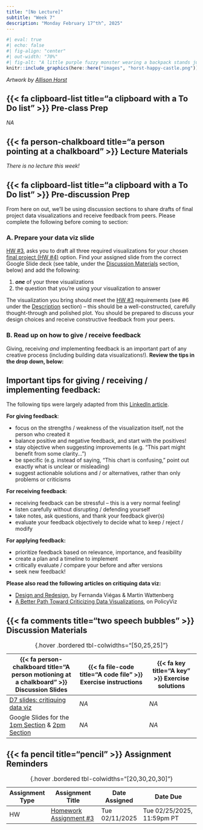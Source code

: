 ```yaml
---
title: "[No Lecture]"
subtitle: "Week 7"
description: "Monday February 17^th^, 2025"
---
```


```r
#| eval: true 
#| echo: false
#| fig-align: "center"
#| out-width: "70%" 
#| fig-alt: "A little purple fuzzy monster wearing a backpack stands just before a drawbridge, leading to a castle covered in flowers and confetti, with flags that say 'R' and 'Hi Friend!' flapping in the wind. A crow wearing a party hat is perched on a welome sign the start of the bridge and says 'SQUAAWK YOU CAN DO IT!'. A green fuzzy monster with a party hat stands on the opposite end of the bridge, in front of the castle, with it's arms outstretched."
knitr::include_graphics(here::here("images", "horst-happy-castle.png"))
```

:::{.gray-text .center-text}
*Artwork by [Allison Horst](https://allisonhorst.com/){target="_blank"}*
:::

## {{< fa clipboard-list title="a clipboard with a To Do list" >}} Pre-class Prep {#pre-class-prep}

*NA* 

## {{< fa person-chalkboard title="a person pointing at a chalkboard" >}} Lecture Materials {#lecture-materials}

*There is no lecture this week!*

## {{< fa clipboard-list title="a clipboard with a To Do list" >}} Pre-discussion Prep {#pre-discussion-prep} 

From here on out, we'll be using discussion sections to share drafts of final project data visualizations and receive feedback from peers. Please complete the following before coming to section:

### A. Prepare your data viz slide 

<!-- Add *one* of your draft data vizualizations to your slide -->

[HW #3](assignments/HW3.qmd){target="_blank"}, asks you to draft all three required visualizations for your chosen [final project (HW #4)](assignments/HW4.qmd){target="_blank"} option. Find your assigned slide from the correct Google Slide deck (see table, under the [Discussion Materials](week7.qmd#discussion-materials) section, below) and add the following:

<!-- plan to bring the following to discussion: -->
<!-- (i.e. one of the three viz that will make up your infographic for [option 1](../assignments/HW4.qmd#option-1), *or* one of the three required viz for for [option 2](../assignments/HW4.qmd#option-1#option-2), *or*) -->

1. ***one*** of your three visualizations
2. the question that you're using your visualization to answer

<!-- Add your visualization and your question to the appropriate Google slide deck (each slide is labeled with a name) before section begins: -->

<!-- - [10am section slides](https://docs.google.com/presentation/d/1sDdgujrlVPwy44YIlbhKj-tdENu1nzI_d9jOLM05Ptg/edit#slide=id.p) -->
<!-- - [11am section slides](https://docs.google.com/presentation/d/15B3Yn0QLdNlLdLSNwzmuqDkXACeBQKkZq_uWk2l7WHI/edit#slide=id.p) -->

The visualization you bring should meet the [HW #3](assignments/HW3.qmd){target="_blank"} requirements (see #6 under the [Description](assignments/HW3.qmd#description){target="_blank"} section) -- this should be a well-constructed, carefully thought-through and polished plot. You should be prepared to discuss your design choices and receive constructive feedback from your peers.

### B. Read up on how to give / receive feedback

Giving, receiving *and* implementing feedback is an important part of any creative process (including building data visualizations!). **Review the tips in the drop down, below:**

<!-- [**This week, you should focus largely on providing *high-level* feedback (though suggestions on how to tweak the details of a visualization are welcome).**]{.teal-text} -->

::: {.callout-tip collapse=true}
## Important tips for giving / receiving / implementing feedback:

The following tips were largely adapted from this [LinkedIn article](https://www.linkedin.com/advice/0/how-do-you-improve-your-data-visualizations-feedback){target="_blank"}.

**For giving feedback**:

- focus on the strengths / weakness of the visualization itself, not the person who created it
- balance positive and negative feedback, and start with the positives!
- stay objective when suggesting improvements (e.g. "This part might benefit from some clarity...")
- be specific (e.g. instead of saying, "This chart is confusing," point out exactly what is unclear or misleading)
- suggest actionable solutions and / or alternatives, rather than only problems or criticisms

**For receiving feedback**:

- receiving feedback can be stressful -- this is a very normal feeling!
- listen carefully without disrupting / defending yourself
- take notes, ask questions, and thank your feedback giver(s)
- evaluate your feedback objectively to decide what to keep / reject / modify

**For applying feedback:**

- prioritize feedback based on relevance, importance, and feasibility
- create a plan and a timeline to implement
- critically evaluate / compare your before and after versions
- seek new feedback!
:::

**Please also read the following articles on critiquing data viz:**

- [Design and Redesign](https://medium.com/@hint_fm/design-and-redesign-4ab77206cf9){target="_blank"}, by Fernanda Viégas & Martin Wattenberg
- [A Better Path Toward Criticizing Data Visualizations](https://policyviz.com/2023/02/01/a-better-path-toward-criticizing-data-visualization/){target="_blank"}, on PolicyViz

## {{< fa comments title="two speech bubbles" >}} Discussion Materials {#discussion-materials}

| {{< fa person-chalkboard title="A person motioning at a chalkboard" >}} Discussion Slides | {{< fa file-code title="A code file" >}} Exercise instructions | {{< fa key title="A key" >}} Exercise solutions |
|-------------------|-------------------|--------------|
| [D7 slides: critiquing data viz](discussion/week7/week7-slides.qmd){target="_blank"} | *NA* | *NA* |
| Google Slides for the [1pm Section](https://docs.google.com/presentation/d/1Rcwv4H5TVWyYGorkNV6zhAtBqo3_7A2ndXoeAe8VdlI/edit?usp=sharing){target="_blank"} & [2pm Section](https://docs.google.com/presentation/d/1RpOUikXIxE0S5PU7PWJOwKMvopxi1tltO6FVFlkOoMQ/edit?usp=sharing){target="_blank"} | *NA* | *NA* |
: {.hover .bordered tbl-colwidths="[50,25,25]"} 

## {{< fa pencil title="pencil" >}} Assignment Reminders {#assignment-reminders}

| Assignment Type | Assignment Title       | Date Assigned  | Date Due                   |
|-----------------|------------------------|----------------|----------------------------|
| HW              | [Homework Assignment #3](assignments/HW3.qmd) | Tue 02/11/2025 | Tue 02/25/2025, 11:59pm PT |
: {.hover .bordered tbl-colwidths="[20,30,20,30]"}

<!-- | Assignment Type | Assignment Title                                      | Date Assigned  | Date Due                    | -->
<!-- |-----------------|-------------------------------------------------------|----------------|-----------------------------| -->
<!-- | HW              | [Homework Assignment #3](assignments/HW3.qmd)      | Tue 02/11/2025 | Tue 02/25/2025, 11:59pm PT | -->
<!-- : {.hover .bordered tbl-colwidths="[20,30,20,30]"} -->
